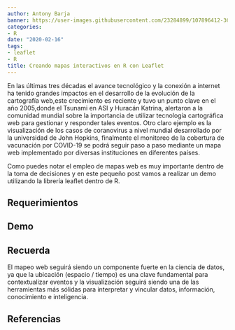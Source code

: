```yaml
---
author: Antony Barja
banner: https://user-images.githubusercontent.com/23284899/107896412-36826680-6f04-11eb-90d6-a399d1d7eb38.png
categories:
- R
date: "2020-02-16"
tags:
- leaflet
- R 
title: Creando mapas interactivos en R con Leaflet 
---
```

En las últimas tres décadas el avance tecnológico y la conexión a internet ha tenido grandes impactos en el desarrollo de la evolución de la
cartografía web,este crecimiento es reciente y tuvo un punto clave en el año 2005,donde el Tsunami en ASI y Huracán Katrina,
alertaron a la comunidad mundial sobre la importancia de utilizar tecnología cartográfica web para gestionar y responder tales eventos.
Otro claro ejemplo es la visualización de los casos de coranovirus a nivel mundial desarrollado por la universidad 
de John Hopkins, finalmente el monitoreo de la cobertura de vacunación por COVID-19 se podrá seguir paso a paso mediante un mapa web implementado
por diversas instituciones en diferentes países. 

Como puedes notar el empleo de mapas web es muy importante dentro de la toma de decisiones y en este pequeño post vamos a realizar un demo utilizando 
la librería leaflet dentro de R.

## Requerimientos 

## Demo 






## Recuerda 
El mapeo web seguirá siendo un componente fuerte en la ciencia de datos, ya que la ubicación (espacio / tiempo) es una clave 
fundamental para contextualizar eventos y la visualización seguirá siendo una de las herramientas más sólidas para interpretar y 
vincular datos, información, conocimiento e inteligencia.



## Referencias 

